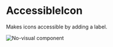 # AccessibleIcon

Makes icons accessible by adding a label.

![No-visual component](public/assets/no-visual-component.webp)